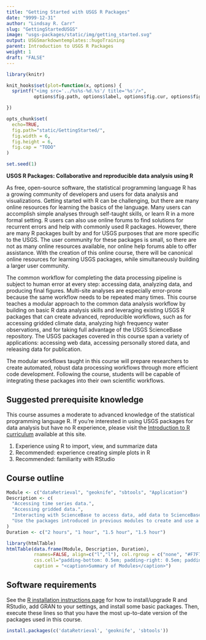 ```yaml
---
title: "Getting Started with USGS R Packages"
date: "9999-12-31"
author: "Lindsay R. Carr"
slug: "GettingStartedUSGS"
image: "usgs-packages/static/img/getting_started.svg"
output: USGSmarkdowntemplates::hugoTraining
parent: Introduction to USGS R Packages
weight: 1
draft: "FALSE"
---
```


```r
library(knitr)

knit_hooks$set(plot=function(x, options) {
  sprintf("<img src='../%s%s-%d.%s'/ title='%s'/>", 
          options$fig.path, options$label, options$fig.cur, options$fig.ext, options$fig.cap)

})

opts_chunk$set(
  echo=TRUE,
  fig.path="static/GettingStarted/",
  fig.width = 6,
  fig.height = 6,
  fig.cap = "TODO"
)

set.seed(1)
```

**USGS R Packages: Collaborative and reproducible data analysis using R**

As free, open-source software, the statistical programming language R has a growing community of developers and users for data analysis and visualizations. Getting started with R can be challenging, but there are many online resources for learning the basics of the language. Many users can accomplish simple analyses through self-taught skills, or learn R in a more formal setting. R users can also use online forums to find solutions for recurrent errors and help with commonly used R packages. However, there are many R packages built by and for USGS purposes that are more specific to the USGS. The user community for these packages is small, so there are not as many online resources available, nor online help forums able to offer assistance. With the creation of this online course, there will be canonical online resources for learning USGS packages, while simultaneously building a larger user community.

The common workflow for completing the data processing pipeline is subject to human error at every step: accessing data, analyzing data, and producing final figures. Multi-site analyses are especially error-prone because the same workflow needs to be repeated many times. This course teaches a modular approach to the common data analysis workflow by building on basic R data analysis skills and leveraging existing USGS R packages that can create advanced, reproducible workflows, such as for accessing gridded climate data, analyzing high frequency water observations, and for taking full advantage of the USGS ScienceBase repository. The USGS packages covered in this course span a variety of applications: accessing web data, accessing personally stored data, and releasing data for publication. 

The modular workflows taught in this course will prepare researchers to create automated, robust data processing workflows through more efficient code development. Following the course, students will be capable of integrating these packages into their own scientific workflows. 

## Suggested prerequisite knowledge

This course assumes a moderate to advanced knowledge of the statistical programming language R. If you're interested in using USGS packages for data analysis but have no R experience, please visit the [Introduction to R curriculum](/intro-curriculum) available at this site.

1. Experience using R to import, view, and summarize data
2. Recommended: experience creating simple plots in R
3. Recommended: familiarity with RStudio

## Course outline

```r
Module <- c("dataRetrieval", "geoknife", "sbtools", "Application")
Description <- c(
  "Accessing time series data.",
  "Accessing gridded data.",
  "Interacting with ScienceBase to access data, add data to ScienceBase, or release data from R output for a data release.",
  "Use the packages introduced in previous modules to create and use a robust modular workflow."
)
Duration <- c("2 hours", "1 hour", "1.5 hour", "1.5 hour")

library(htmlTable)
htmlTable(data.frame(Module, Description, Duration),
          rnames=FALSE, align=c("l","l"), col.rgroup = c("none", "#F7F7F7"), 
          css.cell="padding-bottom: 0.5em; padding-right: 0.5em; padding-top: 0.5em;",
          caption = "<caption>Summary of Modules</caption>")
```

## Software requirements

See the [R installation instructions page](/installr) for how to install/upgrade R and RStudio, add GRAN to your settings, and install some basic packages. Then, execute these lines so that you have the most up-to-date version of the packages used in this course.

```r
install.packages(c('dataRetrieval', 'geoknife', 'sbtools'))
```

